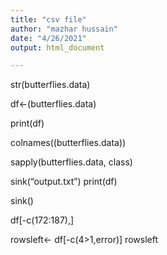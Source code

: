 ---
title: "csv file"
author: "mazhar hussain"
date: "4/26/2021"
output: html_document

---

str(butterflies.data)

df<-(butterflies.data)

print(df)

colnames((butterflies.data))

sapply(butterflies.data, class)

sink("output.txt")
print(df)

sink()

df[-c(172:187),]

rowsleft<- df[-c(4>1,error)]
rowsleft

